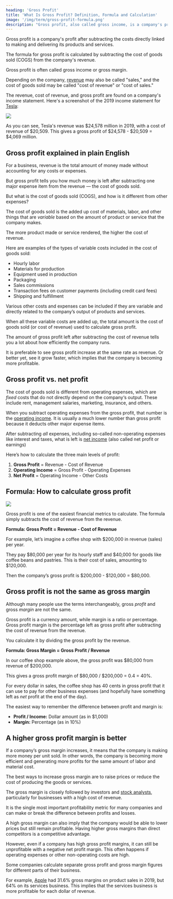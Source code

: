 ```yaml
---
heading: 'Gross Profit'
title: 'What Is Gross Profit? Definition, Formula and Calculation'
image: '/img/term/gross-profit-formula.png'
description: "Gross profit, also called gross income, is a company's profit after the cost of goods sold has been subtracted from the revenue."
---
```


Gross profit is a company's profit after subtracting the costs directly linked to making and delivering its products and services.

The formula for gross profit is calculated by subtracting the cost of goods sold (COGS) from the company's revenue.

Gross profit is often called gross income or gross margin.

Depending on the company, [revenue](/term/revenue/) may also be called "sales," and the cost of goods sold may be called "cost of revenue" or "cost of sales."

The revenue, cost of revenue, and gross profit are found on a company's income statement. Here's a screenshot of the 2019 income statement for [Tesla](/stocks/tsla/):

<img
	src="/img/term/tesla-gross-profit.png"
	text="Tesla gross profit"
	width={1142}
	height={804}
	className="add-border"
/>

As you can see, Tesla's revenue was $24,578 million in 2019, with a cost of revenue of $20,509. This gives a gross profit of $24,578 - $20,509 = $4,069 million.

<Text1Ad key="/stock-market-hours/" mobileOnly={true} />

## Gross profit explained in plain English

For a business, revenue is the total amount of money made without accounting for any costs or expenses.

But gross profit tells you how much money is left after subtracting one major expense item from the revenue — the cost of goods sold.

But what is the cost of goods sold (COGS), and how is it different from other expenses?

The cost of goods sold is the added up cost of materials, labor, and other things that are _variable_ based on the amount of product or service that the company makes.

The more product made or service rendered, the higher the cost of revenue.

Here are examples of the types of variable costs included in the cost of goods sold:

-  Hourly labor
-  Materials for production
-  Equipment used in production
-  Packaging
-  Sales commissions
-  Transaction fees on customer payments (including credit card fees)
-  Shipping and fulfillment

Various other costs and expenses can be included if they are variable and directly related to the company’s output of products and services.

When all these variable costs are added up, the total amount is the cost of goods sold (or cost of revenue) used to calculate gross profit.

The amount of gross profit left after subtracting the cost of revenue tells you a lot about how efficiently the company runs.

It is preferable to see gross profit increase at the same rate as revenue. Or better yet, see it grow faster, which implies that the company is becoming more profitable.

## Gross profit vs. net profit

The cost of goods sold is different from operating expenses, which are _fixed_ costs that do not directly depend on the company‘s output. These include rent, management salaries, marketing, insurance, and others.

When you subtract operating expenses from the gross profit, that number is the [operating income](/term/operating-income/). It is usually a much lower number than gross profit because it deducts other major expense items.

After subtracting _all_ expenses, including so-called non-operating expenses like interest and taxes, what is left is [net income](/term/net-income/) (also called net profit or earnings)

Here’s how to calculate the three main levels of profit:

1. **Gross Profit** = Revenue - Cost of Revenue
2. **Operating Income** = Gross Profit - Operating Expenses
3. **Net Profit** = Operating Income - Other Costs

## Formula: How to calculate gross profit

<img
	src="/img/term/gross-profit-formula.png"
	text="Gross profit formula"
	width={960}
	height={409}
	loading="lazy"
	className="add-border"
/>

Gross profit is one of the easiest financial metrics to calculate. The formula simply subtracts the cost of revenue from the revenue.

**Formula: Gross Profit = Revenue - Cost of Revenue**

For example, let’s imagine a coffee shop with $200,000 in revenue (sales) per year.

They pay $80,000 per year for its hourly staff and $40,000 for goods like coffee beans and pastries. This is their cost of sales, amounting to $120,000.

Then the company’s gross profit is $200,000 - $120,000 = $80,000.

## Gross profit is not the same as gross margin

Although many people use the terms interchangeably, gross _profit_ and gross _margin_ are not the same.

Gross profit is a currency amount, while margin is a ratio or percentage. Gross profit margin is the percentage left as gross profit after subtracting the cost of revenue from the revenue.

You calculate it by dividing the gross profit by the revenue.

**Formula: Gross Margin = Gross Profit / Revenue**

In our coffee shop example above, the gross profit was $80,000 from revenue of $200,000.

This gives a gross profit margin of $80,000 / $200,000 = 0.4 = 40%.

For every dollar in sales, the coffee shop has 40 cents in gross profit that it can use to pay for other business expenses (and hopefully have something left as _net_ profit at the end of the day).

The easiest way to remember the difference between profit and margin is:

-  **Profit / Income:** Dollar amount (as in $1,000)
-  **Margin:** Percentage (as in 10%)

## A higher gross profit margin is better

If a company’s gross margin increases, it means that the company is making more money per unit sold. In other words, the company is becoming more efficient and generating more profits for the same amount of labor and material cost.

The best ways to increase gross margin are to raise prices or reduce the cost of producing the goods or services.

The gross margin is closely followed by investors and [stock analysts](/analyst-ratings-explained/), particularly for businesses with a high cost of revenue.

It is the single most important profitability metric for many companies and can make or break the difference between profits and losses.

A high gross margin can also imply that the company would be able to lower prices but still remain profitable. Having higher gross margins than direct competitors is a competitive advantage.

However, even if a company has high gross profit margins, it can still be unprofitable with a negative net profit margin. This often happens if operating expenses or other non-operating costs are high.

Some companies calculate separate gross profit and gross margin figures for different parts of their business.

For example, [Apple](/stocks/aapl/) had 31.6% gross margins on product sales in 2019, but 64% on its services business. This implies that the services business is more profitable for each dollar of revenue.
